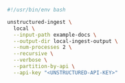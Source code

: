 ```bash Shell
#!/usr/bin/env bash

unstructured-ingest \
  local \
  --input-path example-docs \
  --output-dir local-ingest-output \
  --num-processes 2 \
  --recursive \
  --verbose \
  --partition-by-api \
  --api-key "<UNSTRUCTURED-API-KEY>"
```
